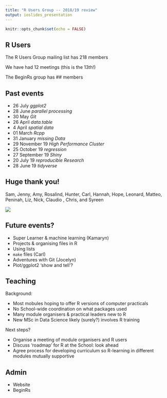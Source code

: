 ---
title: "R Users Group -- 2018/19 review"
output: ioslides_presentation
---

```{r setup, include=FALSE}
knitr::opts_chunk$set(echo = FALSE)
```

## R Users 

The R Users Group mailing list has 218 members

We have had 12 meetings (this is the 13th!)

The BeginRs group has ## members 

## Past events 

- 26 July *ggplot2*
- 28 June *parallel processing*
- 30 May *Git* 
- 26 April *data.table*
- 4 April *spatial data*
- 01 March *Rcpp* 
- 31 January *missing Data*
- 29 November 19 *High Performance Cluster*
- 25 October 19 *regression* 
- 27 September 19 *Shiny* 
- 20 July 19 *reproducible Research* 
- 28 June 19 *tidyverse*

## Huge thank you! 

Sam, Jenny, Amy, Rosalind, Hunter, Carl, Hannah, Hope, Leonard, Matteo, Peninah, Liz, Nick, Claudio , Chris, and Syreen  

![](tenor.gif)

## Future events? 

- Super Learner & machine learning (Kamaryn)
- Projects & organising files in R
- Using lists 
- `make` files (Carl)
- Adventures with Git (Jocelyn)
- Plot/ggplot2 'show and tell'? 

## Teaching 

Background: 

- Most mobules hoping to offer R versions of computer practicals 
- No School-wide coordination on what packages used 
- Many module organisers & practical leaders new to R
- New MSc in Data Science likely (surely?) involves R training 

Next steps?

- Organise a meeting of module organisers and R users 
- Discuss 'roadmap' for R at the School: look ahead 
- Agree process for developing curriculum so R-learning in different modules mutually supportive

## Admin 

- Website 
- BeginRs
